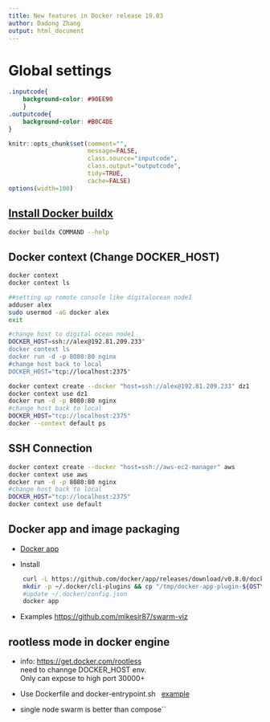 ```yaml
---
title: New features in Docker release 19.03 
author: Dadong Zhang
output: html_document
---
```


# Global settings
```css
.inputcode{
    background-color: #90EE90
    }
.outputcode{
    background-color: #B0C4DE
}
```

```r
knitr::opts_chunk$set(comment="",
                      message=FALSE,
                      class.source="inputcode",
                      class.output="outputcode", 
                      tidy=TRUE, 
                      cache=FALSE)
options(width=100)

```


## [Install Docker buildx](https://github.com/docker/buildx)


```bash
docker buildx COMMAND --help

```

## Docker context (Change DOCKER_HOST) 

```bash
docker context
docker context ls
```

```bash
##setting up romote console like digitalocean node1
adduser alex
sudo usermod -aG docker alex
exit
```

```bash
#change host to digital ocean node1
DOCKER_HOST=ssh://alex@192.81.209.233"
docker context ls
docker run -d -p 8080:80 nginx
#change host back to local
DOCKER_HOST="tcp://localhost:2375"
```

```bash
docker context create --docker "host=ssh://alex@192.81.209.233" dz1
docker context use dz1
docker run -d -p 8080:80 nginx
#change host back to local
DOCKER_HOST="tcp://localhost:2375"
docker --context default ps
```

## SSH Connection
```bash
docker context create --docker "host=ssh://aws-ec2-manager" aws
docker context use aws
docker run -d -p 8080:80 nginx
#change host back to local
DOCKER_HOST="tcp://localhost:2375"
docker context use default
```

## Docker app and image packaging
* [Docker app](https://github.com/docker/app#:~:text=Docker%20App%20is%20a%20Cloud,microservices%20as%20a%20single%20entity.&text=By%20leveraging%20containers%2C%20Docker%20App,the%20application%20through%20container%20registries.)
  
* Install
```bash
    curl -L https://github.com/docker/app/releases/download/v0.8.0/docker-app-linux.tar.gz | tar xzvf -
    mkdir -p ~/.docker/cli-plugins && cp "/tmp/docker-app-plugin-${OSTYPE}" ~/.docker/cli-plugins/docker-app
    #update ~/.docker/config.json
    docker app

```
* Examples <https://github.com/mikesir87/swarm-viz>
    

## rootless mode in docker engine 
* info: <https://get.docker.com/rootless> \
    need to channge DOCKER_HOST env. \
    Only can expose to high port 30000+ \
* Use Dockerfile and docker-entrypoint.sh \ 
    [example](https://github.com/docker-library/mysql/tree/bc6e37a2bed792b1c4fc6ab1ec3ce316e6a5f061/8.0)

* single node swarm is better than compose``
